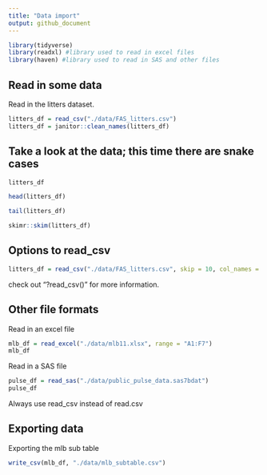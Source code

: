 ```yaml
---
title: "Data import"
output: github_document
---
```


```r
library(tidyverse)
library(readxl) #library used to read in excel files 
library(haven) #library used to read in SAS and other files 
```

## Read in some data

Read in the litters dataset.

```r
litters_df = read_csv("./data/FAS_litters.csv")
litters_df = janitor::clean_names(litters_df)
```

## Take a look at the data; this time there are snake cases
```r
litters_df
```
```r
head(litters_df)
```
```r
tail(litters_df)
```
```r
skimr::skim(litters_df)
```

## Options to read_csv
```r
litters_df = read_csv("./data/FAS_litters.csv", skip = 10, col_names = FALSE)
```

check out "?read_csv()" for more information.

## Other file formats 

Read in an excel file

```r
mlb_df = read_excel("./data/mlb11.xlsx", range = "A1:F7")
mlb_df
```

Read in a SAS file 
```r
pulse_df = read_sas("./data/public_pulse_data.sas7bdat")
pulse_df
```

Always use read_csv instead of read.csv

## Exporting data 

Exporting the mlb sub table 
```r
write_csv(mlb_df, "./data/mlb_subtable.csv")
```

